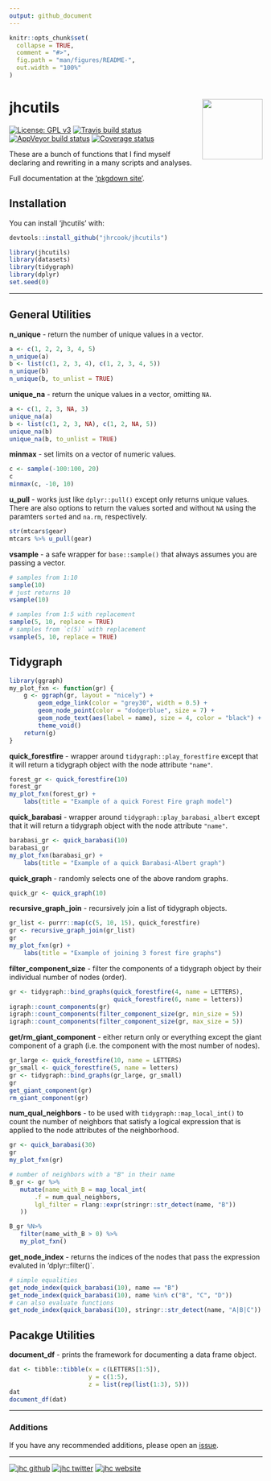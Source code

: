 ```yaml
---
output: github_document
---
```


<!-- README.md is generated from README.Rmd. Please edit that file -->

```r
knitr::opts_chunk$set(
  collapse = TRUE,
  comment = "#>",
  fig.path = "man/figures/README-",
  out.width = "100%"
)

```
# jhcutils <a href="https://jhrcook.github.io/jhcutils/index.html"> <img src="man/figures/logo.png" align="right" alt="" width="120" /> </a>

[![License: GPL v3](https://img.shields.io/badge/License-GPLv3-blue.svg)](https://www.gnu.org/licenses/gpl-3.0)
[![Travis build status](https://travis-ci.org/jhrcook/jhcutils.svg?branch=master)](https://travis-ci.org/jhrcook/jhcutils)
[![AppVeyor build status](https://ci.appveyor.com/api/projects/status/github/jhrcook/jhcutils?branch=master&svg=true)](https://ci.appveyor.com/project/jhrcook/jhcutils)
[![Coverage status](https://codecov.io/gh/jhrcook/jhcutils/branch/master/graph/badge.svg)](https://codecov.io/github/jhrcook/jhcutils?branch=master)

These are a bunch of functions that I find myself declaring and rewriting in a many scripts and analyses.

Full documentation at the ['pkgdown site'](https://jhrcook.github.io/jhcutils/index.html).

## Installation

You can install 'jhcutils' with:

```r
devtools::install_github("jhrcook/jhcutils")
```

```r
library(jhcutils)
library(datasets)
library(tidygraph)
library(dplyr)
set.seed(0)
```

---

## General Utilities

**n_unique** - return the number of unique values in a vector.

```r
a <- c(1, 2, 2, 3, 4, 5)
n_unique(a)
b <- list(c(1, 2, 3, 4), c(1, 2, 3, 4, 5))
n_unique(b)
n_unique(b, to_unlist = TRUE)
```

**unique_na** - return the unique values in a vector, omitting `NA`.

```r
a <- c(1, 2, 3, NA, 3)
unique_na(a)
b <- list(c(1, 2, 3, NA), c(1, 2, NA, 5))
unique_na(b)
unique_na(b, to_unlist = TRUE)
```

**minmax** - set limits on a vector of numeric values.

```r
c <- sample(-100:100, 20)
c
minmax(c, -10, 10)
```

**u_pull** - works just like `dplyr::pull()` except only returns unique values. There are also options to return the values sorted and without `NA` using the paramters `sorted` and `na.rm`, respectively.

```r
str(mtcars$gear)
mtcars %>% u_pull(gear)
```

**vsample** - a safe wrapper for `base::sample()` that always assumes you are passing a vector.

```r
# samples from 1:10
sample(10)
# just returns 10
vsample(10)

# samples from 1:5 with replacement
sample(5, 10, replace = TRUE)
# samples from `c(5)` with replacement 
vsample(5, 10, replace = TRUE)
```


## Tidygraph

```r
library(ggraph)
my_plot_fxn <- function(gr) {
    g <- ggraph(gr, layout = "nicely") +
        geom_edge_link(color = "grey30", width = 0.5) +
        geom_node_point(color = "dodgerblue", size = 7) +
        geom_node_text(aes(label = name), size = 4, color = "black") +
        theme_void()
    return(g)
}
```

**quick_forestfire** - wrapper around `tidygraph::play_forestfire` except that it will return a tidygraph object with the node attribute `"name"`.

```r
forest_gr <- quick_forestfire(10)
forest_gr
my_plot_fxn(forest_gr) +
    labs(title = "Example of a quick Forest Fire graph model")
```

**quick_barabasi** - wrapper around `tidygraph::play_barabasi_albert` except that it will return a tidygraph object with the node attribute `"name"`.

```r
barabasi_gr <- quick_barabasi(10)
barabasi_gr
my_plot_fxn(barabasi_gr) +
    labs(title = "Example of a quick Barabasi-Albert graph")
```

**quick_graph** - randomly selects one of the above random graphs.

```r
quick_gr <- quick_graph(10)
```

**recursive_graph_join** - recursively join a list of tidygraph objects.

```r
gr_list <- purrr::map(c(5, 10, 15), quick_forestfire)
gr <- recursive_graph_join(gr_list)
gr
my_plot_fxn(gr) +
    labs(title = "Example of joining 3 forest fire graphs")
```

**filter_component_size** - filter the components of a tidygraph object by their individual number of nodes (order).

```r
gr <- tidygraph::bind_graphs(quick_forestfire(4, name = LETTERS),
                             quick_forestfire(6, name = letters))
igraph::count_components(gr)
igraph::count_components(filter_component_size(gr, min_size = 5))
igraph::count_components(filter_component_size(gr, max_size = 5))
```

**get/rm_giant_component** - either return only or everything except the giant component of a graph (i.e. the component with the most number of nodes).

```r
gr_large <- quick_forestfire(10, name = LETTERS)
gr_small <- quick_forestfire(5, name = letters)
gr <- tidygraph::bind_graphs(gr_large, gr_small)
gr
get_giant_component(gr)
rm_giant_component(gr)
```

**num_qual_neighbors** - to be used with `tidygraph::map_local_int()` to count the number of neighbors that satisfy a logical expression that is applied to the node attributes of the neighborhood. 

```r
gr <- quick_barabasi(30)
gr
my_plot_fxn(gr)

# number of neighbors with a "B" in their name
B_gr <- gr %>%
   mutate(name_with_B = map_local_int(
       .f = num_qual_neighbors,
       lgl_filter = rlang::expr(stringr::str_detect(name, "B"))
   ))

B_gr %N>%
   filter(name_with_B > 0) %>%
   my_plot_fxn()
```


**get_node_index** - returns the indices of the nodes that pass the expression evaluted in 'dplyr::filter()`.

```r
# simple equalities
get_node_index(quick_barabasi(10), name == "B")
get_node_index(quick_barabasi(10), name %in% c("B", "C", "D"))
# can also evaluate functions
get_node_index(quick_barabasi(10), stringr::str_detect(name, "A|B|C"))
```


## Pacakge Utilities

**document_df** - prints the framework for documenting a data frame object.

```r
dat <- tibble::tibble(x = c(LETTERS[1:5]),
                      y = c(1:5),
                      z = list(rep(list(1:3), 5)))
dat
document_df(dat)
```

---

### Additions

If you have any recommended additions, please open an [issue](https://github.com/jhrcook/jhcutils/issues).

---

[![jhc github](https://img.shields.io/badge/GitHub-jhrcook-lightgrey.svg?style=flat&logo=github)](https://github.com/jhrcook)
[![jhc twitter](https://img.shields.io/badge/Twitter-JoshDoesaThing-00aced.svg?style=flat&logo=twitter)](https://twitter.com/JoshDoesa)
[![jhc website](https://img.shields.io/badge/Website-JoshDoesaThing-5087B2.svg?style=flat&logo=telegram)](https://www.joshdoesathing.com)

